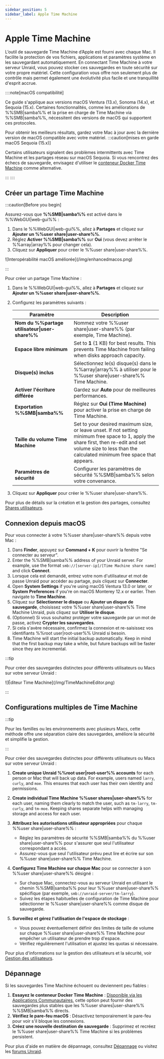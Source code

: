 ```yaml
---
sidebar_position: 5
sidebar_label: Apple Time Machine
---
```



# Apple Time Machine

L’outil de sauvegarde Time Machine d’Apple est fourni avec chaque Mac. Il facilite la protection de vos fichiers, applications et paramètres système en les sauvegardant automatiquement. En connectant Time Machine à votre serveur Unraid, vous pouvez stocker ces sauvegardes en toute sécurité sur votre propre matériel. Cette configuration vous offre non seulement plus de contrôle mais permet également une évolutivité plus facile et une tranquillité d'esprit accrue.

::::note[macOS compatibilité]

Ce guide s'applique aux versions macOS Ventura (13.x), Sonoma (14.x), et Sequoia (15.x). Certaines fonctionnalités, comme les améliorations de %%SMB|samba%% et la prise en charge de Time Machine via %%SMB|samba%%, nécessitent des versions de macOS qui supportent ces protocoles.

Pour obtenir les meilleurs résultats, gardez votre Mac à jour avec la dernière version de macOS compatible avec votre matériel.
:::caution[mises en garde macOS Sequoia (15.x)]

Certains utilisateurs signalent des problèmes intermittents avec Time Machine et les partages réseau sur macOS Sequoia. Si vous rencontrez des échecs de sauvegarde, envisagez d'utiliser le [conteneur Docker Time Machine](https://unraid.net/community/apps?q=time+machine#r) comme alternative.

:::
::::

## Créer un partage Time Machine

:::caution[Before you begin]

Assurez-vous que **%%SMB|samba%%** est activé dans le %%WebGUI|web-gui%% :

1. Dans le %%WebGUI|web-gui%%, allez à **Partages** et cliquez sur **Ajouter un %%user share|user-share%%**.
2. Réglez **Activer %%SMB|samba%%** sur **Oui** (vous devez arrêter le %%array&#124;array%% pour changer cela).
3. Cliquez sur **Appliquer** pour créer le %%user share|user-share%%.

<div style={{ margin: 'auto', maxWidth: '600px', display: 'flex', flexDirection: 'column', alignItems: 'center' }}>
  ![Interopérabilité macOS améliorée](/img/enhancedmacos.png)
</div>

:::

Pour créer un partage Time Machine :

1. Dans le %%WebGUI|web-gui%%, allez à **Partages** et cliquez sur **Ajouter un %%user share|user-share%%**.

2. Configurez les paramètres suivants :

   | Paramètre                                      | Description                                                                                                                                                                                                    |
   | ---------------------------------------------- | -------------------------------------------------------------------------------------------------------------------------------------------------------------------------------------------------------------- |
   | **Nom du %%partage utilisateur\|user-share%%** | Nommez votre %%user share\|user-share%% (par exemple, Time Machine).                                                                                                                                           |
   | **Espace libre minimum**                       | Set to **1** (1 KB) for best results. This prevents Time Machine from failing when disks approach capacity.                                                                                                    |
   | **Disque(s) inclus**                           | Sélectionnez le(s) disque(s) dans le %%array\|array%% à utiliser pour le %%user share\|user-share%% Time Machine.                                                                                              |
   | **Activer l'écriture différée**                | Gardez sur **Auto** pour de meilleures performances.                                                                                                                                                           |
   | **Exportation %%SMB\|samba%%**                 | Réglez sur **Oui (Time Machine)** pour activer la prise en charge de Time Machine.                                                                                                                             |
   | **Taille du volume Time Machine**              | Set to your desired maximum size, or leave unset. If not setting minimum free space to 1, apply the share first, then re-edit and set volume size to less than the calculated minimum free space that appears. |
   | **Paramètres de sécurité**                     | Configurer les paramètres de sécurité %%SMB\|samba%% selon votre convenance.                                                                                                                                   |

3. Cliquez sur **Appliquer** pour créer le %%user share|user-share%%.

Pour plus de détails sur la création et la gestion des partages, consultez [Shares utilisateurs](./shares.mdx).

## Connexion depuis macOS

Pour vous connecter à votre %%user share|user-share%% depuis votre Mac :

1. Dans **Finder**, appuyez sur **Command + K** pour ouvrir la fenêtre "Se connecter au serveur".
2. Enter the %%SMB|samba%% address of your Unraid server. For example, use the format `smb://[server-ip]/[Time Machine share name]` and click **Connect**.
3. Lorsque cela est demandé, entrez votre nom d'utilisateur et mot de passe Unraid pour accéder au partage, puis cliquez sur **Connecter**.
4. Open **System Settings** if you're using macOS Ventura 13.0 or later, or **System Preferences** if you're on macOS Monterey 12.x or earlier. Then navigate to **Time Machine**.
5. Cliquez sur **Sélectionner le disque** ou **Ajouter un disque de sauvegarde**, choisissez votre %%user share&#124;user-share%% Time Machine Unraid, puis cliquez sur **Utiliser le disque**.
6. (Optionnel) Si vous souhaitez protéger votre sauvegarde par un mot de passe, activez **Crypter les sauvegardes**.
7. Si cela s'avère nécessaire, confirmez la connexion et re-saisissez vos identifiants %%root user|root-user%% Unraid si besoin.
8. Time Machine will start the initial backup automatically. Keep in mind that the first backup may take a while, but future backups will be faster since they are incremental.

:::tip

Pour créer des sauvegardes distinctes pour différents utilisateurs ou Macs sur votre serveur Unraid :

<div style={{ margin: 'auto', maxWidth: '600px', display: 'flex', flexDirection: 'column', alignItems: 'center' }}>
  ![Éditeur Time Machine](/img/TimeMachineEditor.png)
</div>

:::

## Configurations multiples de Time Machine

:::tip

Pour les familles ou les environnements avec plusieurs Macs, cette méthode offre une séparation claire des sauvegardes, améliore la sécurité et simplifie la gestion.

:::

Pour créer des sauvegardes distinctes pour différents utilisateurs ou Macs sur votre serveur Unraid :

1. **Create unique Unraid %%root user|root-user%% accounts** for each person or Mac that will back up data. For example, users named `larry`, `curly`, and `moe`. This ensures that each user has their own identity and permissions.

2. **Create individual Time Machine %%user shares|user-share%%** for each user, naming them clearly to match the user, such as `tm-larry`, `tm-curly`, and `tm-moe`. Keeping shares separate helps with managing storage and access for each user.

3. **Attribuez les autorisations utilisateur appropriées** pour chaque %%user share|user-share%% :
   - Réglez les paramètres de sécurité %%SMB|samba%% du %%user share|user-share%% pour s'assurer que seul l'utilisateur correspondant a accès.
   - Assurez-vous que seul l'utilisateur prévu peut lire et écrire sur son %%user share|user-share%% Time Machine.

4. **Configurez Time Machine sur chaque Mac** pour se connecter à son %%user share|user-share%% désigné :
   - Sur chaque Mac, connectez-vous au serveur Unraid en utilisant le chemin %%SMB|samba%% pour leur %%user share|user-share%% spécifique (par exemple, `smb://unraid-server/tm-larry`).
   - Suivez les étapes habituelles de configuration de Time Machine pour sélectionner le %%user share|user-share%% comme disque de sauvegarde.

5. **Surveillez et gérez l'utilisation de l'espace de stockage** :
   - Vous pouvez éventuellement définir des limites de taille de volume sur chaque %%user share|user-share%% Time Machine pour empêcher un utilisateur de prendre trop d'espace.
   - Vérifiez régulièrement l'utilisation et ajustez les quotas si nécessaire.

Pour plus d'informations sur la gestion des utilisateurs et la sécurité, voir [Gestion des utilisateurs](../../system-administration/secure-your-server/user-management.mdx).

## Dépannage

Si les sauvegardes Time Machine échouent ou deviennent peu fiables :

1. **Essayez le conteneur Docker Time Machine** : [Disponible via les Applications Communautaires](https://unraid.net/community/apps?q=time+machine#r), cette option peut fournir des sauvegardes plus stables que les %%user shares|user-share%% %%SMB|samba%% directs.
2. **Vérifiez le pare-feu macOS** : Désactivez temporairement le pare-feu pour voir s'il bloque les connexions.
3. **Créez une nouvelle destination de sauvegarde** : Supprimez et recréez le %%user share|user-share%% Time Machine si les problèmes persistent.

Pour plus d'aide en matière de dépannage, consultez [Dépannage](../../troubleshooting/troubleshooting.mdx) ou visitez les [forums Unraid](https://forums.unraid.net/).
